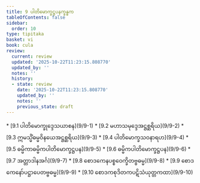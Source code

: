```yaml
---
title: 9 ပါတိမောက္ခဋ္ဌပနက္ခန္ဓက
tableOfContents: false
sidebar:
  order: 10
type: tipitaka
basket: vi
book: cula
review:
  current: review
  updated: '2025-10-22T11:23:15.808770'
  updated_by: ''
  notes: ''
  history:
  - state: review
    date: '2025-10-22T11:23:15.808770'
    updated_by: ''
    notes: ''
    previous_state: draft
---
```



<ReviewStatus review={frontmatter.review} showDetails={true} />

<HypothesisAnnotation frontmatter={frontmatter} />

<DynamicBreadcrumb />



<TableOfContents book="cula" section="9">
* [9.1 ပါတိမောက္ခုဒ္ဒေသယာစန](9/9-1)
* [9.2 မဟာသမုဒ္ဒေအဋ္ဌစ္ဆရိယ](9/9-2)
* [9.3 ဣမသ္မိံဓမ္မဝိနယေအဋ္ဌစ္ဆရိယ](9/9-3)
* [9.4 ပါတိမောက္ခသဝနာရဟ](9/9-4)
* [9.5 ဓမ္မိကာဓမ္မိကပါတိမောက္ခဋ္ဌပန](9/9-5)
* [9.6 ဓမ္မိကပါတိမောက္ခဋ္ဌပန](9/9-6)
* [9.7 အတ္တာဒါနအင်္ဂ](9/9-7)
* [9.8 စောဒကေနပစ္စဝေက္ခိတဗ္ဗဓမ္မ](9/9-8)
* [9.9 စောဒကေနော်ပဋ္ဌာပေတဗ္ဗဓမ္မ](9/9-9)
* [9.10 စောဒကစုဒိတကပဋိသံယုတ္တကထာ](9/9-10)
</TableOfContents>
